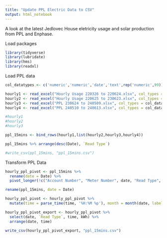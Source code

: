 ```yaml
---
title: "Update PPL Electric Data to CSV"
output: html_notebook
---
```


A look at the latest Jedlovec House eletricity usage and solar production from PPL and Enphase.

Load packages
```r
library(tidyverse)
library(lubridate)
library(hms)
library(readxl)
```

Load PPL data
```r

col_datatypes <- c('numeric','numeric','date','text',rep('numeric',99))

hourly1 <- read_excel("Hourly Usage 220326 to 220624.xlsx", col_types = col_datatypes)
hourly2 <- read_excel("Hourly Usage 220625 to 230623.xlsx", col_types = col_datatypes)
hourly3 <- read_excel("PPL 230624 to 240509.xlsx", col_types = col_datatypes)
hourly4 <- read_excel("PPL 240510 to 240613.xlsx", col_types = col_datatypes)

#hourly1
#hourly2
#hourly3

ppl_15mins <- bind_rows(hourly1,list(hourly2,hourly3,hourly4))

ppl_15mins %>% arrange(desc(Date), `Read Type`)

#write_csv(ppl_15mins, "ppl_15mins.csv")

```


Transform PPL Data
```r

hourly_ppl_pivot <- ppl_15mins %>% 
  rename(date = Date) %>% 
  pivot_longer(!c("Account Number", "Meter Number", date, "Read Type", Min, Max, Total), names_to = "time", values_to = "kWh") 

rename(ppl_15mins, date = Date)

hourly_ppl_pivot <- hourly_ppl_pivot %>% 
  mutate(time = parse_time(time, '%H:%M %p'), month = month(date, label=TRUE), year = year(date), yday = yday(date), wday = wday(date, label=TRUE))

hourly_ppl_pivot_export <- hourly_ppl_pivot %>% 
  select(date, `Read Type`, time, kWh) %>% 
  arrange(date, time) 

write_csv(hourly_ppl_pivot_export, "ppl_15mins.csv")

```



